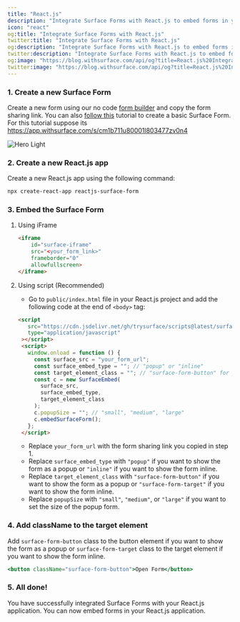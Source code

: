 ```yaml
---
title: "React.js"
description: "Integrate Surface Forms with React.js to embed forms in your React.js application."
icon: "react"
og:title: "Integrate Surface Forms with React.js"
twitter:title: "Integrate Surface Forms with React.js"
og:description: "Integrate Surface Forms with React.js to embed forms in your React.js application."
twitter:description: "Integrate Surface Forms with React.js to embed forms in your React.js application."
og:image: "https://blog.withsurface.com/api/og?title=React.js%20Integration"
twitter:image: "https://blog.withsurface.com/api/og?title=React.js%20Integration"
---
```


### 1. Create a new Surface Form

Create a new form using our no code [form builder](https://app.withsurface.com) and copy the form sharing link. You can also [follow this](../quick-start/create-first-form) tutorial to create a basic Surface Form. <br/> For this tutorial suppose its https://app.withsurface.com/s/cm1b711u80001l803477zv0n4

<Accordion title="Click to expand">
  <img className="block" src="/images/webflow/form.png" alt="Hero Light" />
</Accordion>

### 2. Create a new React.js app

Create a new React.js app using the following command:

```bash
npx create-react-app reactjs-surface-form
```

### 3. Embed the Surface Form

1. Using iFrame

   ```HTML
   <iframe
       id="surface-iframe"
       src="<your_form_link>"
       frameborder="0"
       allowfullscreen>
   </iframe>
   ```

2. Using script (Recommended)

   - Go to `public/index.html` file in your React.js project and add the following code at the end of `<body>` tag:
   
   ```html
   <script
      src="https://cdn.jsdelivr.net/gh/trysurface/scripts@latest/surface_embed_v1.js"
      type="application/javascript"
    ></script>
    <script>
      window.onload = function () {
        const surface_src = "your_form_url";
        const surface_embed_type = ""; // "popup" or "inline"
        const target_element_class = ""; // "surface-form-button" for popup or "surface-form-target for inline"
        const c = new SurfaceEmbed(
          surface_src,
          surface_embed_type,
          target_element_class
        );
        c.popupSize = ""; // "small", "medium", "large"
        c.embedSurfaceForm();
      };
    </script>
    ```

    - Replace `your_form_url` with the form sharing link you copied in step 1.
    - Replace `surface_embed_type` with `"popup"` if you want to show the form as a popup or `"inline"` if you want to show the form inline.
    - Replace `target_element_class` with `"surface-form-button"` if you want to show the form as a popup or `"surface-form-target"` if you want to show the form inline.
    - Replace `popupSize` with `"small"`, `"medium"`, or `"large"` if you want to set the size of the popup form.

### 4. Add className to the target element

Add `surface-form-button` class to the button element if you want to show the form as a popup or `surface-form-target` class to the target element if you want to show the form inline.

```jsx
<button className="surface-form-button">Open Form</button>
```

### 5. All done!

You have successfully integrated Surface Forms with your React.js application. You can now embed forms in your React.js application.
